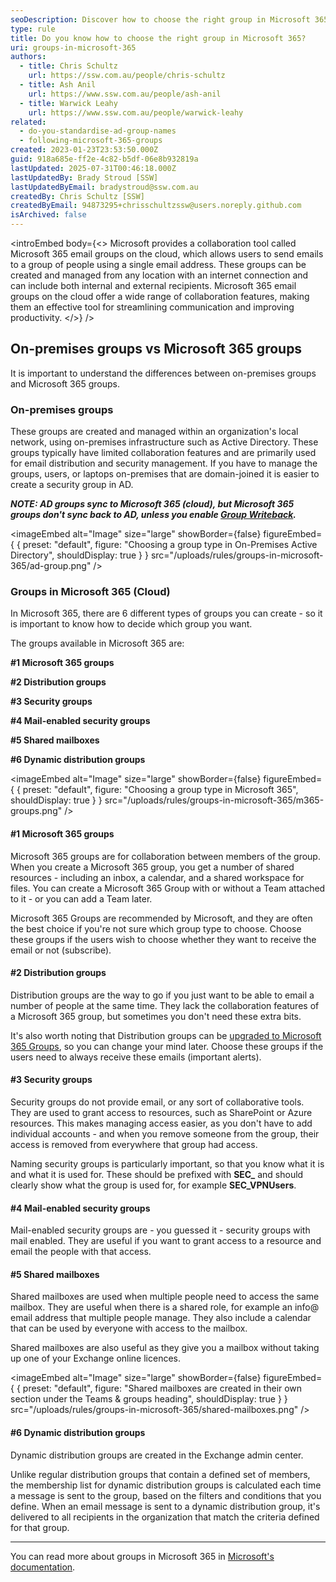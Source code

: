```yaml
---
seoDescription: Discover how to choose the right group in Microsoft 365, including on-premises groups, distribution groups, security groups, and more. Learn about collaboration features and best practices for streamlining communication and improving productivity.
type: rule
title: Do you know how to choose the right group in Microsoft 365?
uri: groups-in-microsoft-365
authors:
  - title: Chris Schultz
    url: https://ssw.com.au/people/chris-schultz
  - title: Ash Anil
    url: https://www.ssw.com.au/people/ash-anil
  - title: Warwick Leahy
    url: https://www.ssw.com.au/people/warwick-leahy
related:
  - do-you-standardise-ad-group-names
  - following-microsoft-365-groups
created: 2023-01-23T23:53:50.000Z
guid: 918a685e-ff2e-4c82-b5df-06e8b932819a
lastUpdated: 2025-07-31T00:46:18.000Z
lastUpdatedBy: Brady Stroud [SSW]
lastUpdatedByEmail: bradystroud@ssw.com.au
createdBy: Chris Schultz [SSW]
createdByEmail: 94873295+chrisschultzssw@users.noreply.github.com
isArchived: false
---
```


<introEmbed
  body={<>
Microsoft provides a collaboration tool called Microsoft 365 email groups on the cloud, which allows users to send emails to a group of people using a single email address. These groups can be created and managed from any location with an internet connection and can include both internal and external recipients. Microsoft 365 email groups on the cloud offer a wide range of collaboration features, making them an effective tool for streamlining communication and improving productivity.
  </>}
/>
## On-premises groups vs Microsoft 365 groups

It is important to understand the differences between on-premises groups and Microsoft 365 groups.

### On-premises groups

These groups are created and managed within an organization's local network, using on-premises infrastructure such as Active Directory. These groups typically have limited collaboration features and are primarily used for email distribution and security management. If you have to manage the groups, users, or laptops on-premises that are domain-joined it is easier to create a security group in AD.

**_NOTE: AD groups sync to Microsoft 365 (cloud), but Microsoft 365 groups don't sync back to AD, unless you enable [Group Writeback](https://learn.microsoft.com/en-us/entra/identity/hybrid/connect/how-to-connect-group-writeback-enable?WT.mc_id=M365-MVP-33518)._**


<imageEmbed
  alt="Image"
  size="large"
  showBorder={false}
  figureEmbed={ {
    preset: "default",
    figure: "Choosing a group type in On-Premises Active Directory",
    shouldDisplay: true
  } }
  src="/uploads/rules/groups-in-microsoft-365/ad-group.png"
/>


### Groups in Microsoft 365 (Cloud)

In Microsoft 365, there are 6 different types of groups you can create - so it is important to know how to decide which group you want.

The groups available in Microsoft 365 are:

**\#1 Microsoft 365 groups**

**\#2 Distribution groups**

**\#3 Security groups**

**\#4 Mail-enabled security groups**

**\#5 Shared mailboxes**

**\#6 Dynamic distribution groups**


<imageEmbed
  alt="Image"
  size="large"
  showBorder={false}
  figureEmbed={ {
    preset: "default",
    figure: "Choosing a group type in Microsoft 365",
    shouldDisplay: true
  } }
  src="/uploads/rules/groups-in-microsoft-365/m365-groups.png"
/>


#### \#1 Microsoft 365 groups

Microsoft 365 groups are for collaboration between members of the group. When you create a Microsoft 365 group, you get a number of shared resources - including an inbox, a calendar, and a shared workspace for files. You can create a Microsoft 365 Group with or without a Team attached to it - or you can add a Team later.

Microsoft 365 Groups are recommended by Microsoft, and they are often the best choice if you're not sure which group type to choose. Choose these groups if the users wish to choose whether they want to receive the email or not (subscribe).

#### \#2 Distribution groups

Distribution groups are the way to go if you just want to be able to email a number of people at the same time. They lack the collaboration features of a Microsoft 365 group, but sometimes you don't need these extra bits.

It's also worth noting that Distribution groups can be [upgraded to Microsoft 365 Groups](https://learn.microsoft.com/en-us/powershell/module/exchange/upgrade-distributiongroup?WT.mc_id=M365-MVP-33518), so you can change your mind later. Choose these groups if the users need to always receive these emails (important alerts).

#### \#3 Security groups

Security groups do not provide email, or any sort of collaborative tools. They are used to grant access to resources, such as SharePoint or Azure resources. This makes managing access easier, as you don't have to add individual accounts - and when you remove someone from the group, their access is removed from everywhere that group had access.

Naming security groups is particularly important, so that you know what it is and what it is used for. These should be prefixed with **SEC\_** and should clearly show what the group is used for, for example **SEC_VPNUsers**.

#### \#4 Mail-enabled security groups

Mail-enabled security groups are - you guessed it - security groups with mail enabled. They are useful if you want to grant access to a resource and email the people with that access.

#### \#5 Shared mailboxes

Shared mailboxes are used when multiple people need to access the same mailbox. They are useful when there is a shared role, for example an info@ email address that multiple people manage. They also include a calendar that can be used by everyone with access to the mailbox.

Shared mailboxes are also useful as they give you a mailbox without taking up one of your Exchange online licences.


<imageEmbed
  alt="Image"
  size="large"
  showBorder={false}
  figureEmbed={ {
    preset: "default",
    figure: "Shared mailboxes are created in their own section under the Teams & groups heading",
    shouldDisplay: true
  } }
  src="/uploads/rules/groups-in-microsoft-365/shared-mailboxes.png"
/>


#### \#6 Dynamic distribution groups

Dynamic distribution groups are created in the Exchange admin center.

Unlike regular distribution groups that contain a defined set of members, the membership list for dynamic distribution groups is calculated each time a message is sent to the group, based on the filters and conditions that you define. When an email message is sent to a dynamic distribution group, it's delivered to all recipients in the organization that match the criteria defined for that group.

---

You can read more about groups in Microsoft 365 in [Microsoft's documentation](https://learn.microsoft.com/en-us/microsoft-365/admin/create-groups/compare-groups?view=o365-worldwide&WT.mc_id=M365-MVP-33518).
